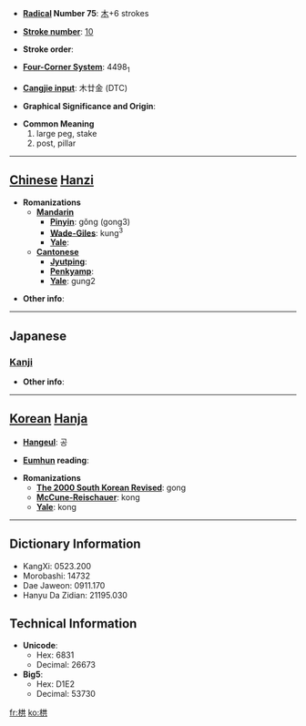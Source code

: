 * '''[[Wiktionary:Chinese radical index| Radical]] Number 75''': [[Wiktionary:Chinese radical index 木|木]]+6 strokes

* '''[[Wiktionary:Chinese total strokes index|Stroke number]]''': [[Wiktionary:Chinese total strokes index 10|10]]

* '''Stroke order''': 

* '''[[Wiktionary:Chinese four corner index|Four-Corner System]]''': 4498<sub>1</sub>

* '''[[Wiktionary:Chinese Cangjie index|Cangjie input]]''': 木廿金 (DTC)

* '''Graphical Significance and Origin''': 

* '''Common Meaning'''
*#large peg, stake
*# post, pillar


----

== [[Chinese]] [[Hanzi]] ==

* '''Romanizations'''
** '''[[Mandarin]]'''
*** '''[[Pinyin]]''': gǒng (gong3)
*** '''[[Wade-Giles]]''': kung<sup>3</sup>
*** '''[[Yale]]''': 
** '''[[Cantonese]]'''
*** '''[[Jyutping]]''':
*** '''[[Penkyamp]]''': 
*** '''[[Yale]]''': gung2

* '''Other info''': 

----

==Japanese==
===[[Kanji]]===
{{kanji|on readings=[[きょう]] (kyō), [[く]] (ku)
|kun readings=[[くい]] (kui)
}}

* '''Other info''':  

----

== [[Korean]] [[Hanja]] ==

* '''[[Hangeul]]''': 공

* '''[[Eumhun]] reading''': 

* '''Romanizations'''
** '''[[The 2000 South Korean Revised Romanization|The 2000 South Korean Revised]]''': gong
** '''[[McCune-Reischauer]]''': kong
** '''[[Yale]]''': kong

----

== Dictionary Information ==

* KangXi: 0523.200
* Morobashi: 14732
* Dae Jaweon: 0911.170
* Hanyu Da Zidian: 21195.030

== Technical Information ==

* '''Unicode''':
** Hex: 6831
** Decimal: 26673
* '''Big5''':
** Hex: D1E2
** Decimal: 53730

[[fr:栱]]
[[ko:栱]]